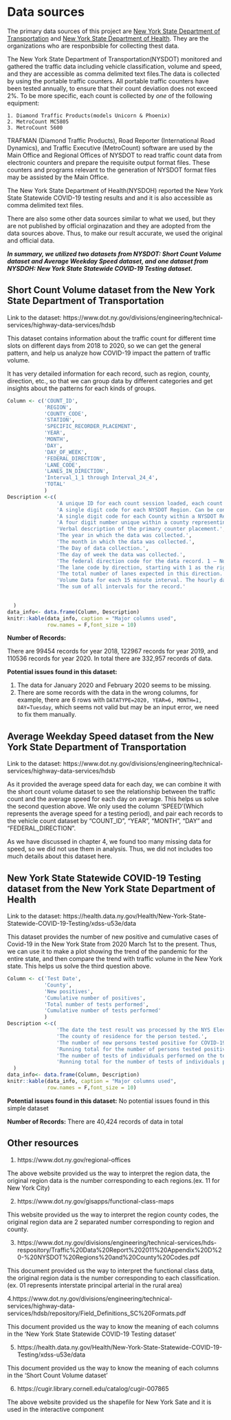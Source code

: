 # Data sources


The primary data sources of this project are [New York State Department of Transportation](https://www.dot.ny.gov/index) and [New York State Department of Health](https://www.health.ny.gov/). They are the organizations who are responbsible for collecting thest data.

The New York State Department of Transportation(NYSDOT) monitored and gathered the traffic data including vehicle classification, volume and speed, and they are accessible as comma delimited text files.The data is collected by using the portable traffic counters. All portable traffic counters have been tested annually, to ensure that their count deviation does not exceed 2%. To be more specific, each count is collected by *one* of the following equipment:
```
1. Diamond Traffic Products(models Unicorn & Phoenix)
2. MetroCount MC5805
3. MetroCount 5600

```

TRAFMAN (Diamond Traffic Products), Road Reporter (International Road Dynamics), and Traffic Executive (MetroCount) software are used by the Main Office and Regional Offices of NYSDOT to read traffic count data from electronic counters and prepare the requisite output format files. These counters and programs relevant to the generation of NYSDOT format files may be assisted by the Main Office.

The New York State Department of Health(NYSDOH) reported the New York State Statewide COVID-19 testing results and and it is also accessible as comma delimited text files.


There are also some other data sources similar to what we used, but they are not published by official orginazation and they are adopted from the data sources above. Thus, to make our result accurate, we used the original and official data. 

***In summary, we utilized two datasets from NYSDOT: Short Count Volume dataset and Average Weekday Speed dataset, and one dataset from NYSDOH: New York State Statewide COVID-19 Testing dataset.***


## Short Count Volume dataset from the New York State Department of Transportation

Link to the dataset: https://www.dot.ny.gov/divisions/engineering/technical-services/highway-data-services/hdsb


This dataset contains information about the traffic count for different time slots on different days from 2018 to 2020, so we can get the general pattern, and help us analyze how COVID-19 impact the pattern of traffic volume.

It has very detailed information for each record, such as region, county, direction, etc., so that we can group data by different categories and get insights about the patterns for each kinds of groups.

```r
Column <- c('COUNT_ID', 
            'REGION',
            'COUNTY_CODE',
            'STATION',
            'SPECIFIC_RECORDER_PLACEMENT',
            'YEAR',
            'MONTH',
            'DAY',
            'DAY_OF_WEEK',
            'FEDERAL_DIRECTION',
            'LANE_CODE',
            'LANES_IN_DIRECTION',
            'Interval_1_1 through Interval_24_4',
            'TOTAL'
            )
Description <-c(
                'A unique ID for each count session loaded, each count has one Count_ID for all data types.',
                'A single digit code for each NYSDOT Region. Can be concatenated with County_Code and Station number to create a unique ID',
                'A single digit code for each County within a NYSDOT Region. Can be concatenated with Region_Code and Station number to create a unique ID',
                'A four digit number unique within a county representing a specific segment of road for traffic counting purposes. Can be concatenated with Region_Code and County_Code to create a unique ID.',
                'Verbal description of the primary counter placement.',
                'The year in which the data was collected.',
                'The month in which the data was collected.',
                'The Day of data collection.',
                'The day of week the data was collected.',
                'The federal direction code for the data record. 1 – North, 3 – East, 5 – South, 7 – West, 9 – North/South Combined, 0 – East/West combined',
                'The lane code by direction, starting with 1 as the rightmost lane.',
                'The total number of lanes expected in this direction.',
                'Volume Data for each 15 minute interval. The hourly data will be represented in intervals 1_1, 2_1, etc.',
                'The sum of all intervals for the record.'
              

  )
data_info<- data.frame(Column, Description)
knitr::kable(data_info, caption = "Major columns used",
             row.names = F,font_size = 10)
```
 
**Number of Records:**

There are 99454 records for year 2018, 122967 records for year 2019, and 110536 records for year 2020. In total there are 332,957 records of data.

**Potential issues found in this dataset:**

1. The data for January 2020 and February 2020 seems to be missing.
2. There are some records with the data in the wrong columns, for example, there are 6 rows with `DATATYPE=2020, YEAR=6, MONTH=1, DAY=Tuesday`, which seems not valid but may be an input error, we need to fix them manually.

 
##	Average Weekday Speed dataset from the New York State Department of Transportation 

Link to the dataset: https://www.dot.ny.gov/divisions/engineering/technical-services/highway-data-services/hdsb

As it provided the average speed data for each day, we can combine it with the short count volume dataset to see the relationship between the traffic count and the average speed for each day on average. This helps us solve the second question above.
We only used the column 'SPEED'(Which represents the average speed for a testing period), and pair each records to the vehicle count dataset by "COUNT_ID", "YEAR", "MONTH", "DAY" and "FEDERAL_DIRECTION".

As we have discussed in chapter 4, we found too many missing data for speed, so we did not use them in analysis. Thus, we did not includes too much details about this dataset here.

##	New York State Statewide COVID-19 Testing dataset from the New York State Department of Health

Link to the dataset: https://health.data.ny.gov/Health/New-York-State-Statewide-COVID-19-Testing/xdss-u53e/data

This dataset provides the number of new positive and cumulative cases of Covid-19 in the New York State from 2020 March 1st to the present. Thus, we can use it to make a plot showing the trend of the pandemic for the entire state, and then compare the trend with traffic volume in the New York state. This helps us solve the third question above.

```r
Column <- c('Test Date', 
            'County',
            'New positives',
            'Cumulative number of positives',
            'Total number of tests performed',
            'Cumulative number of tests performed'
            )
Description <-c(
                'The date the test result was processed by the NYS Electronic Clinical Laboratory Reporting System (ECLRS).',
                'The county of residence for the person tested.',
                'The number of new persons tested positive for COVID-19 infection on the test date in each county.',
                'Running total for the number of persons tested positive for COVID19 infection in each county as of the test date.',
                'The number of tests of individuals performed on the test date in each county. This total includes positives, negatives, and inconclusive results.',
                'Running total for the number of tests of individuals performed in each county as of the last update to the dataset. This total includes positives, negatives, and inconclusive results.'
  )
data_info<- data.frame(Column, Description)
knitr::kable(data_info, caption = "Major columns used",
             row.names = F,font_size = 10)
```

**Potential issues found in this dataset:**
No potential issues found in this simple dataset
 
**Number of Records:**
There are 40,424 records of data in total

## Other resources
1. https://www.dot.ny.gov/regional-offices

The above website provided us the way to interpret the region data, the original region data is the number corresponding to each regions.(ex. 11 for New York City)

2. https://www.dot.ny.gov/gisapps/functional-class-maps

This website provided us the way to interpret the region county codes, the original region data are 2 separated number corresponding to region and county.

3. https://www.dot.ny.gov/divisions/engineering/technical-services/hds-respository/Traffic%20Data%20Report%202011%20Appendix%20D%20-%20NYSDOT%20Regions%20and%20County%20Codes.pdf

This document provided us the way to interpret the functional class data, the original region data is the number corresponding to each classification.(ex. 01 represents interstate principal arterial in the rural area)

4.https://www.dot.ny.gov/divisions/engineering/technical-services/highway-data-services/hdsb/repository/Field_Definitions_SC%20Formats.pdf

This document provided us the way to know the meaning of each columns in the 'New York State Statewide COVID-19 Testing dataset'

5. https://health.data.ny.gov/Health/New-York-State-Statewide-COVID-19-Testing/xdss-u53e/data

This document provided us the way to know the meaning of each columns in the 'Short Count Volume dataset '


6. https://cugir.library.cornell.edu/catalog/cugir-007865

The above website provided us the shapefile for New York Sate and it is used in the interactive component


